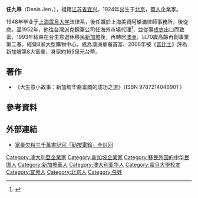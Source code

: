 '''任九皋'''（Denis Jen，{{bd|1924年||2020年5月28日}}），祖籍[[江苏省|江苏省]][[宜兴|宜兴]]。1924年出生于[[北京|北京]]，[[華人|華人]]企業家。

1948年毕业于[[上海震旦大学|上海震旦大学]]法律系，後任職於上海美資阿樂滿律師事務所，後從商。至1952年，他往台灣派克鋼筆公司任海外市場代理<ref>{{Cite web |url=http://paper.wenweipo.com/2009/11/20/HK0911200019.htm |title=星洲06年富豪 任九皋排第8 |accessdate=2015-05-03 |archive-date=2013-03-29 |archive-url=https://web.archive.org/web/20130329090253/http://paper.wenweipo.com/2009/11/20/HK0911200019.htm |dead-url=no }}</ref>，並從事[[成衣|成衣]]出口而致富，1993年結束在台生意退休移民[[新加坡|新加坡]]後，再轉居[[澳洲|澳洲]]，以70歲高齡再創事業第二春，經營8家大型購物中心，成為澳洲華裔首富、2006年被《[[富比士|富比士]]》評為新加坡第8大富豪，身家約165億元台幣。

==著作==
*《大生意小故事：新加坡华裔富商的成功之道》（ISBN  9787214046901 ）

==參考資料==
{{reflist|2}}

==外部連結==
*[https://web.archive.org/web/20160305195619/https://tw.news.yahoo.com/%E5%AF%8C%E8%B1%AA%E6%AC%A0%E7%A8%85%E4%B8%89%E5%8D%83%E8%90%AC-%E6%9B%B8%E8%A8%98%E5%AE%98-%E5%8B%A4%E6%8C%89%E9%9B%BB%E9%88%B4-%E5%85%A8%E8%A8%8E%E5%9B%9E-052132593.html 富豪欠稅三千萬書記官「勤按電鈴」全討回]

[[Category:澳大利亞企業家|Category:澳大利亞企業家]]
[[Category:新加坡企業家|Category:新加坡企業家]]
[[Category:移民外国的中华民国人|Category:移民外国的中华民国人]]
[[Category:新加坡華人|Category:新加坡華人]]
[[Category:澳大利亚华人|Category:澳大利亚华人]]
[[Category:震旦大學校友|Category:震旦大學校友]]
[[Category:宜興人|Category:宜興人]]
[[Category:北京人|Category:北京人]]
[[Category:任姓|Category:任姓]]